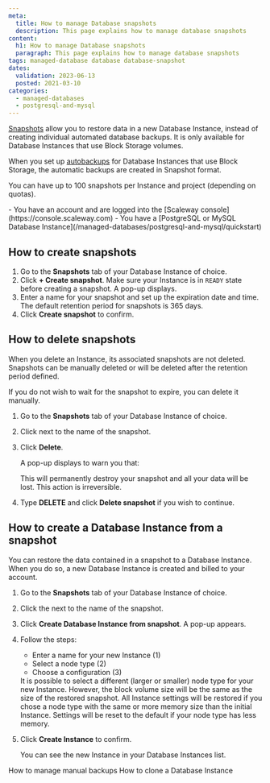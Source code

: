 ```yaml
---
meta:
  title: How to manage Database snapshots
  description: This page explains how to manage database snapshots
content:
  h1: How to manage Database snapshots
  paragraph: This page explains how to manage database snapshots
tags: managed-database database database-snapshot
dates:
  validation: 2023-06-13
  posted: 2021-03-10
categories:
  - managed-databases
  - postgresql-and-mysql
---
```


[Snapshots](/managed-databases/postgresql-and-mysql/how-to/manage-snapshots/) allow you to restore data in a new Database Instance, instead of creating individual automated database backups. It is only available for Database Instances that use Block Storage volumes.

When you set up [autobackups](/managed-databases/postgresql-and-mysql/how-to/enable-autobackup/) for Database Instances that use Block Storage, the automatic backups are created in Snapshot format.

You can have up to 100 snapshots per Instance and project (depending on quotas).

<Macro id="iam-requirements" />

<Message type="requirement">
  - You have an account and are logged into the [Scaleway console](https://console.scaleway.com)
  - You have a [PostgreSQL or MySQL Database Instance](/managed-databases/postgresql-and-mysql/quickstart)
</Message>

## How to create snapshots

1. Go to the **Snapshots** tab of your Database Instance of choice.
    <Lightbox src="scaleway-snapshots-tab.webp" alt="" />
2. Click **+ Create snapshot**.
    <Message type="important">
      Make sure your Instance is in `READY` state before creating a snapshot.
    </Message>
    A pop-up displays.
    <Lightbox src="scaleway-create-snapshot.webp" alt="" />
3. Enter a name for your snapshot and set up the expiration date and time.
    <Message type="note">
      The default retention period for snapshots is 365 days.
    </Message>
4. Click **Create snapshot** to confirm.

## How to delete snapshots

When you delete an Instance, its associated snapshots are not deleted. Snapshots can be manually deleted or will be deleted after the retention period defined.

If you do not wish to wait for the snapshot to expire, you can delete it manually.

1. Go to the **Snapshots** tab of your Database Instance of choice.
2. Click <Icon name="more" /> next to the name of the snapshot.
3. Click **Delete**.
    <Lightbox src="scaleway-delete-snapshot.webp" alt="" />

    A pop-up displays to warn you that:

    <Message type="important">
      This will permanently destroy your snapshot and all your data will be lost. This action is irreversible.
    </Message>
4. Type **DELETE** and click **Delete snapshot** if you wish to continue.
    <Lightbox src="scaleway-delete-snapshot-pop-up.webp" alt="" />

## How to create a Database Instance from a snapshot

You can restore the data contained in a snapshot to a Database Instance. When you do so, a new Database Instance is created and billed to your account.

1. Go to the **Snapshots** tab of your Database Instance of choice.
2. Click the <Icon name="more" /> next to the name of the snapshot.
3. Click **Create Database Instance from snapshot**. A pop-up appears.
    <Lightbox src="scaleway-create-instance-pop-up.webp" alt="" />
4. Follow the steps:
    - Enter a name for your new Instance (1)
    - Select a node type (2)
    - Choose a configuration (3)

    <Message type="important">
      It is possible to select a different (larger or smaller) node type for your new Instance. However, the block volume size will be the same as the size of the restored snapshot. All Instance settings will be restored if you chose a node type with the same or more memory size than the initial Instance. Settings will be reset to the default if your node type has less memory.
    </Message>
5. Click **Create Instance** to confirm.

    You can see the new Instance in your Database Instances list.

<Navigation title="See Also">
  <PreviousButton to="/managed-databases/postgresql-and-mysql/how-to/manage-manual-backups/">How to manage manual backups</PreviousButton>
  <NextButton to="/managed-databases/postgresql-and-mysql/how-to/clone-a-database-instance">How to clone a Database Instance</NextButton>
</Navigation>
